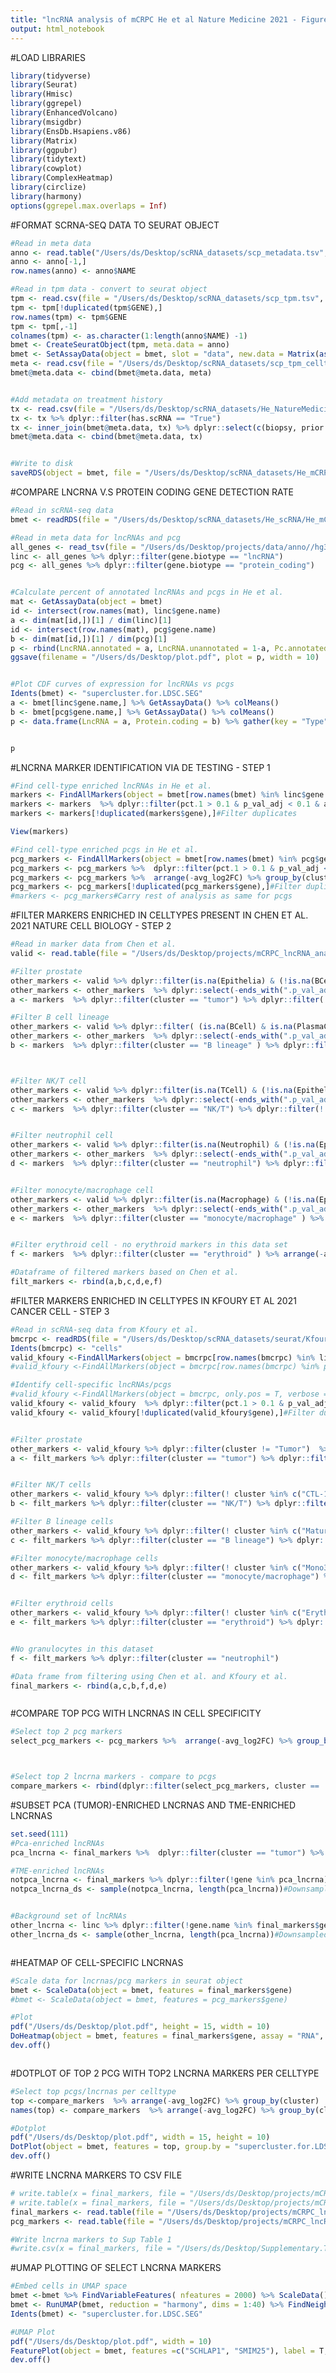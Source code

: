 ```yaml
---
title: "lncRNA analysis of mCRPC He et al Nature Medicine 2021 - Figure 1"
output: html_notebook
---
```

#LOAD LIBRARIES
```r

library(tidyverse)
library(Seurat)
library(Hmisc)
library(ggrepel)
library(EnhancedVolcano)
library(msigdbr)
library(EnsDb.Hsapiens.v86)
library(Matrix)
library(ggpubr)
library(tidytext)
library(cowplot)
library(ComplexHeatmap)
library(circlize)
library(harmony)
options(ggrepel.max.overlaps = Inf)


```

#FORMAT SCRNA-SEQ DATA TO SEURAT OBJECT
```r
#Read in meta data
anno <- read.table("/Users/ds/Desktop/scRNA_datasets/scp_metadata.tsv", sep = "\t", header = T)  
anno <- anno[-1,]
row.names(anno) <- anno$NAME

#Read in tpm data - convert to seurat object
tpm <- read.csv(file = "/Users/ds/Desktop/scRNA_datasets/scp_tpm.tsv", sep = "\t", header = TRUE)
tpm <- tpm[!duplicated(tpm$GENE),]
row.names(tpm) <- tpm$GENE
tpm <- tpm[,-1]
colnames(tpm) <- as.character(1:length(anno$NAME) -1)
bmet <- CreateSeuratObject(tpm, meta.data = anno)
bmet <- SetAssayData(object = bmet, slot = "data", new.data = Matrix(as.matrix(log1p(tpm)), sparse = T))#LogNormalize data slot
meta <- read.csv(file = "/Users/ds/Desktop/scRNA_datasets/scp_tpm_celltypes.csv")
bmet@meta.data <- cbind(bmet@meta.data, meta)


#Add metadata on treatment history
tx <- read.csv(file = "/Users/ds/Desktop/scRNA_datasets/He_NatureMedicine_tx.csv")
tx <- tx %>% dplyr::filter(has.scRNA == "True")
tx <- inner_join(bmet@meta.data, tx) %>% dplyr::select(c(biopsy, prior.enzalutamide, prior.abiraterone, prior.taxane, prior.platinum, prior.sipuleucel.T))
bmet@meta.data <- cbind(bmet@meta.data, tx)


#Write to disk
saveRDS(object = bmet, file = "/Users/ds/Desktop/scRNA_datasets/He_mCRPC.rds")

```



#COMPARE LNCRNA V.S PROTEIN CODING GENE DETECTION RATE
```r
#Read in scRNA-seq data
bmet <- readRDS(file = "/Users/ds/Desktop/scRNA_datasets/He_scRNA/He_mCRPC.rds")

#Read in meta data for lncRNAs and pcg
all_genes <- read_tsv(file = "/Users/ds/Desktop/projects/data/anno//hg38.genes.meta.tsv")
linc <- all_genes %>% dplyr::filter(gene.biotype == "lncRNA")
pcg <- all_genes %>% dplyr::filter(gene.biotype == "protein_coding")


#Calculate percent of annotated lncRNAs and pcgs in He et al. 
mat <- GetAssayData(object = bmet)
id <- intersect(row.names(mat), linc$gene.name)
a <- dim(mat[id,])[1] / dim(linc)[1]
id <- intersect(row.names(mat), pcg$gene.name)
b <- dim(mat[id,])[1] / dim(pcg)[1]
p <- rbind(LncRNA.annotated = a, LncRNA.unannotated = 1-a, Pc.annotated = b, Pc.unnanotated = 1-b) %>% data.frame(Fraction = .) %>% mutate(Type = c("lncRNA", "lncRNA", "Protein.coding", "Protein.coding")) %>% mutate(Group= c("Annotated", "Unannotated", 'Annotated', "Unannotated")) %>% ggplot(aes(x = Type, y = Fraction, fill = Group)) + geom_col(width = 0.5) + scale_fill_manual(values = c("navy", "darkred")) + theme_classic() + theme(text = element_text(size = 20))
ggsave(filename = "/Users/ds/Desktop/plot.pdf", plot = p, width = 10)


#Plot CDF curves of expression for lncRNAs vs pcgs
Idents(bmet) <- "supercluster.for.LDSC.SEG"
a <- bmet[linc$gene.name,] %>% GetAssayData() %>% colMeans() 
b <- bmet[pcg$gene.name,] %>% GetAssayData() %>% colMeans() 
p <- data.frame(LncRNA = a, Protein.coding = b) %>% gather(key = "Type", value = "Average.expression") %>% ggplot(aes(x = Average.expression, color = Type)) + stat_ecdf(size = 2) + scale_color_manual(values  = c("navy", "darkred")) + theme_classic() + theme(text = element_text(size = 20))


p
```



#LNCRNA MARKER IDENTIFICATION VIA DE TESTING - STEP 1
```r
#Find cell-type enriched lncRNAs in He et al. 
markers <- FindAllMarkers(object = bmet[row.names(bmet) %in% linc$gene.name,], only.pos = T, verbose = T)
markers <- markers  %>% dplyr::filter(pct.1 > 0.1 & p_val_adj < 0.1 & avg_log2FC> 1) #Filter percent diff, logFC, and adj P value
markers <- markers[!duplicated(markers$gene),]#Filter duplicates

View(markers)

#Find cell-type enriched pcgs in He et al. 
pcg_markers <- FindAllMarkers(object = bmet[row.names(bmet) %in% pcg$gene.name], only.pos = T, verbose = T)
pcg_markers <- pcg_markers %>%  dplyr::filter(pct.1 > 0.1 & p_val_adj < 0.1 & avg_log2FC> 1) 
pcg_markers <- pcg_markers %>%  arrange(-avg_log2FC) %>% group_by(cluster) %>% slice_head(n = 2)   #Filter percent diff, logFC, and adj P value
pcg_markers <- pcg_markers[!duplicated(pcg_markers$gene),]#Filter duplicates
#markers <- pcg_markers#Carry rest of analysis as same for pcgs

```

#FILTER MARKERS ENRICHED IN CELLTYPES PRESENT IN CHEN ET AL. 2021 NATURE CELL BIOLOGY - STEP 2
```r
#Read in marker data from Chen et al. 
valid <- read.table(file = "/Users/ds/Desktop/projects/mCRPC_lncRNA_analysis/data/Manual.Marker.modify.txt", header = T)

#Filter prostate
other_markers <- valid %>% dplyr::filter(is.na(Epithelia) & (!is.na(BCell) | !is.na(DC)   | !is.na(Endothelia) | !is.na(Fibroblast) | !is.na(Macrophage) | !is.na(MastCell) | !is.na(Myofib) |  !is.na(Neutrophil) | !is.na(pDC) | !is.na(PlasmaCell) | !is.na(TCell)   )) 
other_markers <- other_markers  %>% dplyr::select(-ends_with(".p_val_adj")) %>% gather(key  = "Cell", value = "logFC", -markers.gene) %>% group_by(Cell) %>% dplyr::filter(logFC>1) %>% .$markers.gene %>% unique()
a <- markers  %>% dplyr::filter(cluster == "tumor") %>% dplyr::filter(!gene %in% other_markers) %>% arrange(-avg_log2FC) 

#Filter B cell lineage
other_markers <- valid %>% dplyr::filter( (is.na(BCell) & is.na(PlasmaCell))   & (!is.na(Epithelia) | !is.na(DC)   | !is.na(Endothelia) | !is.na(Fibroblast) | !is.na(Macrophage) | !is.na(MastCell) | !is.na(Myofib) |  !is.na(Neutrophil) | !is.na(pDC) |  !is.na(TCell)   )) 
other_markers <- other_markers  %>% dplyr::select(-ends_with(".p_val_adj")) %>% gather(key  = "Cell", value = "logFC", -markers.gene) %>% group_by(Cell) %>% dplyr::filter(logFC>1) %>% .$markers.gene %>% unique()
b <- markers  %>% dplyr::filter(cluster == "B lineage" ) %>% dplyr::filter(! gene %in% other_markers) %>% arrange(-avg_log2FC) 



#Filter NK/T cell
other_markers <- valid %>% dplyr::filter(is.na(TCell) & (!is.na(Epithelia) | !is.na(DC)   | !is.na(Endothelia) | !is.na(Fibroblast) | !is.na(Macrophage) | !is.na(MastCell) | !is.na(Myofib) |  !is.na(Neutrophil) | !is.na(pDC) | !is.na(PlasmaCell) | !is.na(BCell)   )) 
other_markers <- other_markers  %>% dplyr::select(-ends_with(".p_val_adj")) %>% gather(key  = "Cell", value = "logFC", -markers.gene) %>% group_by(Cell) %>% dplyr::filter(logFC>1) %>% .$markers.gene %>% unique()
c <- markers  %>% dplyr::filter(cluster == "NK/T") %>% dplyr::filter(! gene %in% other_markers) %>% arrange(-avg_log2FC) 


#Filter neutrophil cell
other_markers <- valid %>% dplyr::filter(is.na(Neutrophil) & (!is.na(Epithelia) | !is.na(DC)   | !is.na(Endothelia) | !is.na(Fibroblast) | !is.na(Macrophage) | !is.na(MastCell) | !is.na(Myofib) |  !is.na(TCell) | !is.na(pDC) | !is.na(PlasmaCell) | !is.na(BCell)   )) 
other_markers <- other_markers  %>% dplyr::select(-ends_with(".p_val_adj")) %>% gather(key  = "Cell", value = "logFC", -markers.gene) %>% group_by(Cell) %>% dplyr::filter(logFC>1) %>% .$markers.gene %>% unique()
d <- markers  %>% dplyr::filter(cluster == "neutrophil") %>% dplyr::filter(! gene %in% other_markers) %>% arrange(-avg_log2FC) 


#Filter monocyte/macrophage cell
other_markers <- valid %>% dplyr::filter(is.na(Macrophage) & (!is.na(Epithelia) | !is.na(DC)   | !is.na(Endothelia) | !is.na(Fibroblast) | !is.na(Neutrophil) | !is.na(MastCell) | !is.na(Myofib) |  !is.na(TCell) | !is.na(pDC) | !is.na(PlasmaCell) | !is.na(BCell)   )) 
other_markers <- other_markers  %>% dplyr::select(-ends_with(".p_val_adj")) %>% gather(key  = "Cell", value = "logFC", -markers.gene) %>% group_by(Cell) %>% dplyr::filter(logFC>1) %>% .$markers.gene %>% unique()
e <- markers  %>% dplyr::filter(cluster == "monocyte/macrophage" ) %>% dplyr::filter(! gene %in% other_markers) %>% arrange(-avg_log2FC) 


#Filter erythroid cell - no erythroid markers in this data set
f <- markers  %>% dplyr::filter(cluster == "erythroid" ) %>% arrange(-avg_log2FC) 

#Dataframe of filtered markers based on Chen et al. 
filt_markers <- rbind(a,b,c,d,e,f)


```


#FILTER MARKERS ENRICHED IN CELLTYPES IN KFOURY ET AL 2021 CANCER CELL - STEP 3
```r
#Read in scRNA-seq data from Kfoury et al. 
bmcrpc <- readRDS(file = "/Users/ds/Desktop/scRNA_datasets/seurat/Kfoury_bmCRPC_scRNA.rds")
Idents(bmcrpc) <- "cells"
valid_kfoury <-FindAllMarkers(object = bmcrpc[row.names(bmcrpc) %in% linc$gene.name,], only.pos = T, verbose = T)
#valid_kfoury <-FindAllMarkers(object = bmcrpc[row.names(bmcrpc) %in% pcg$gene.name,], only.pos = T, verbose = T)

#Identify cell-specific lncRNAs/pcgs
#valid_kfoury <-FindAllMarkers(object = bmcrpc, only.pos = T, verbose = T)
valid_kfoury <- valid_kfoury  %>% dplyr::filter(pct.1 > 0.1 & p_val_adj < 0.1 & avg_log2FC> 1) %>%  arrange(-avg_log2FC) 
valid_kfoury <- valid_kfoury[!duplicated(valid_kfoury$gene),]#Filter duplicates


#Filter prostate
other_markers <- valid_kfoury %>% dplyr::filter(cluster != "Tumor")  %>% .$gene
a <- filt_markers %>% dplyr::filter(cluster == "tumor") %>% dplyr::filter( !gene %in% other_markers )


#Filter NK/T cells
other_markers <- valid_kfoury %>% dplyr::filter(! cluster %in% c("CTL-1", "CTL-2", "NK", "NKT", "CD4+ Naive" ,"Treg Active","Th1/17","Treg Resting","CD8+ Naive"))  %>% .$gene
b <- filt_markers %>% dplyr::filter(cluster == "NK/T") %>% dplyr::filter( !gene %in% other_markers )

#Filter B lineage cells
other_markers <- valid_kfoury %>% dplyr::filter(! cluster %in% c("Mature B","memBcell" ,"Pro-B","Immature B cells"))  %>% .$gene
c <- filt_markers %>% dplyr::filter(cluster == "B lineage") %>% dplyr::filter( !gene %in% other_markers )

#Filter monocyte/macrophage cells
other_markers <- valid_kfoury %>% dplyr::filter(! cluster %in% c("Mono3" , "mDC"  ,"TIM" ,"TAM" ,"Mono2"  ,"Mono1","Monocyte prog")) %>%  .$gene
d <- filt_markers %>% dplyr::filter(cluster == "monocyte/macrophage") %>% dplyr::filter( !gene %in% other_markers )


#Filter erythroid cells
other_markers <- valid_kfoury %>% dplyr::filter(! cluster %in% c("Erythroid")) %>% .$gene
e <- filt_markers %>% dplyr::filter(cluster == "erythroid") %>% dplyr::filter( !gene %in% other_markers )


#No granulocytes in this dataset
f <- filt_markers %>% dplyr::filter(cluster == "neutrophil")

#Data frame from filtering using Chen et al. and Kfoury et al. 
final_markers <- rbind(a,c,b,f,d,e)



```

#COMPARE TOP PCG WITH LNCRNAS IN CELL SPECIFICITY
```r

#Select top 2 pcg markers
select_pcg_markers <- pcg_markers %>%  arrange(-avg_log2FC) %>% group_by(cluster) %>% slice_head(n = 2)



#Select top 2 lncrna markers - compare to pcgs
compare_markers <- rbind(dplyr::filter(select_pcg_markers, cluster == 'tumor'), dplyr::filter(final_markers, cluster == 'tumor'),dplyr::filter(select_pcg_markers, cluster == "B lineage") , dplyr::filter(final_markers, cluster == 'B lineage'),dplyr::filter(select_pcg_markers, cluster == "NK/T"),dplyr::filter(final_markers, cluster == 'NK/T'),dplyr::filter(select_pcg_markers, cluster == "neutrophil"),dplyr::filter(final_markers, cluster == 'neutrophil'),dplyr::filter(select_pcg_markers, cluster == "monocyte/macrophage"),dplyr::filter(final_markers, cluster == 'monocyte/macrophage'),dplyr::filter(select_pcg_markers, cluster == "erythroid"),dplyr::filter(final_markers, cluster == 'erythroid'))
```


#SUBSET PCA (TUMOR)-ENRICHED LNCRNAS AND TME-ENRICHED LNCRNAS
```r

set.seed(111)
#Pca-enriched lncRNAs
pca_lncrna <- final_markers %>%  dplyr::filter(cluster == "tumor") %>% arrange(-avg_log2FC)  %>% .$gene

#TME-enriched lncRNAs
notpca_lncrna <- final_markers %>% dplyr::filter(!gene %in% pca_lncrna) %>% arrange(-avg_log2FC) %>% .$gene
notpca_lncrna_ds <- sample(notpca_lncrna, length(pca_lncrna))#Downsampled version


#Background set of lncRNAs
other_lncrna <- linc %>% dplyr::filter(!gene.name %in% final_markers$gene) %>% .$gene.name
other_lncrna_ds <- sample(other_lncrna, length(pca_lncrna))#Downsampled version



```


#HEATMAP OF CELL-SPECIFIC LNCRNAS
```r
#Scale data for lncrnas/pcg markers in seurat object
bmet <- ScaleData(object = bmet, features = final_markers$gene)
#bmet <- ScaleData(object = bmet, features = pcg_markers$gene)

#Plot
pdf("/Users/ds/Desktop/plot.pdf", height = 15, width = 10)
DoHeatmap(object = bmet, features = final_markers$gene, assay = "RNA", slot = "scale.data",   )+ theme(axis.text.y = element_text(size = 0))
dev.off()



```


#DOTPLOT OF TOP 2 PCG WITH TOP2 LNCRNA MARKERS PER CELLTYPE
```r
#Select top pcgs/lncrnas per celltype
top <-compare_markers  %>% arrange(-avg_log2FC) %>% group_by(cluster)  %>% dplyr::slice(1:4) %>% .$gene
names(top) <- compare_markers  %>% arrange(-avg_log2FC) %>% group_by(cluster)  %>% dplyr::slice(1:4) %>% .$cluster

#Dotplot
pdf("/Users/ds/Desktop/plot.pdf", width = 15, height = 10)
DotPlot(object = bmet, features = top, group.by = "supercluster.for.LDSC.SEG") + theme(axis.text.x = element_text(angle = 90, vjust = 0.5, hjust=1, size = 20), text = element_text(size = 20), axis.text.y = element_text(size = 20)) + coord_flip() + theme(axis.text.y.left  = element_text(color = rep(c('red', 'red', 'blue', 'blue'), 5)))
dev.off()
```

#WRITE LNCRNA MARKERS TO CSV FILE
```r
# write.table(x = final_markers, file = "/Users/ds/Desktop/projects/mCRPC_lncRNA_analysis/results/final_markers_mCRPC_He.txt", quote = F, sep = "\t", row.names = F, col.names = T)
# write.table(x = final_markers, file = "/Users/ds/Desktop/projects/mCRPC_lncRNA_analysis/results/final_markers_pcg_mCRPC_He.txt", quote = F, sep = "\t", row.names = F, col.names = T)
final_markers <- read.table(file = "/Users/ds/Desktop/projects/mCRPC_lncRNA_analysis/results/final_markers_mCRPC_He.txt", header = T, sep = "\t")
pcg_markers <- read.table(file = "/Users/ds/Desktop/projects/mCRPC_lncRNA_analysis/results/final_markers_pcg_mCRPC_He.txt", header = T, sep = "\t")

#Write lncrna markers to Sup Table 1
#write.csv(x = final_markers, file = "/Users/ds/Desktop/Supplementary.Table1.csv",quote = F, row.names = F)


```


#UMAP PLOTTING OF SELECT LNCRNA MARKERS
```r


#Embed cells in UMAP space
bmet <-bmet %>% FindVariableFeatures( nfeatures = 2000) %>% ScaleData() %>%RunPCA() %>%  RunHarmony( "biosample_id", seed = 123)
bmet <- RunUMAP(bmet, reduction = "harmony", dims = 1:40) %>% FindNeighbors(reduction = "harmony", dims = 1:40) %>% FindClusters(resolution = 0.6, algorithm = 1, random.seed =123) 
Idents(bmet) <- "supercluster.for.LDSC.SEG"

#UMAP Plot
pdf("/Users/ds/Desktop/plot.pdf", width = 10)
FeaturePlot(object = bmet, features =c("SCHLAP1", "SMIM25"), label = T, repel = T, label.size = 5)
dev.off()




```



